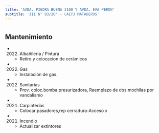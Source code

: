 ```yaml
---
title: 'AVDA. PIEDRA BUENA 3100 Y AVDA. EVA PERON'
subtitle: 'JII N° 03/20° - CAIYJ MATADEROS'
---
```


#


## Mantenimiento

*  (2022) Albañileria / Pintura 
    + Retiro y colocacion de  cerámicos

*  (2022) Gas 
    + Instalación de gas.

*  (2022) Sanitarias 
    + Prov. coloc.bomba presurizadora, Reemplazo de dos mochilas por vandalismo

*  (2021) Carpinterías 
    + Colocar pasadores,rep cerradura-Acceso x

*  (2021) Incendio 
    + Actualizar extintores




